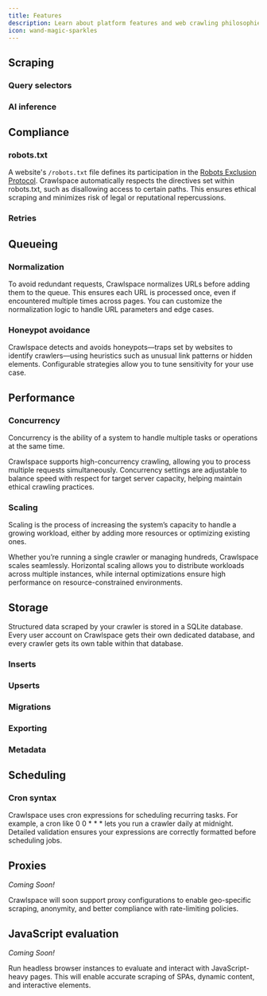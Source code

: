 ```yaml
---
title: Features
description: Learn about platform features and web crawling philosophies
icon: wand-magic-sparkles
---
```


## Scraping

### Query selectors

### AI inference

## Compliance

### robots.txt

A website's `/robots.txt` file defines its participation in the [Robots Exclusion Protocol](https://en.wikipedia.org/wiki/Robots.txt). Crawlspace automatically respects the directives set within robots.txt, such as disallowing access to certain paths. This ensures ethical scraping and minimizes risk of legal or reputational repercussions.

### Retries

## Queueing

### Normalization

To avoid redundant requests, Crawlspace normalizes URLs before adding them to the queue. This ensures each URL is processed once, even if encountered multiple times across pages. You can customize the normalization logic to handle URL parameters and edge cases.

### Honeypot avoidance

Crawlspace detects and avoids honeypots—traps set by websites to identify crawlers—using heuristics such as unusual link patterns or hidden elements. Configurable strategies allow you to tune sensitivity for your use case.

## Performance

### Concurrency

Concurrency is the ability of a system to handle multiple tasks or operations at the same time.

Crawlspace supports high-concurrency crawling, allowing you to process multiple requests simultaneously. Concurrency settings are adjustable to balance speed with respect for target server capacity, helping maintain ethical crawling practices.

### Scaling

Scaling is the process of increasing the system’s capacity to handle a growing workload, either by adding more resources or optimizing existing ones.

Whether you’re running a single crawler or managing hundreds, Crawlspace scales seamlessly. Horizontal scaling allows you to distribute workloads across multiple instances, while internal optimizations ensure high performance on resource-constrained environments.

## Storage

Structured data scraped by your crawler is stored in a SQLite database. Every user account on Crawlspace gets their own dedicated database, and every crawler gets its own table within that database. 

### Inserts

### Upserts

### Migrations

### Exporting

### Metadata

## Scheduling

### Cron syntax

Crawlspace uses cron expressions for scheduling recurring tasks. For example, a cron like 0 0 * * * lets you run a crawler daily at midnight. Detailed validation ensures your expressions are correctly formatted before scheduling jobs.

## Proxies

*Coming Soon!*

Crawlspace will soon support proxy configurations to enable geo-specific scraping, anonymity, and better compliance with rate-limiting policies.

## JavaScript evaluation

*Coming Soon!*

Run headless browser instances to evaluate and interact with JavaScript-heavy pages. This will enable accurate scraping of SPAs, dynamic content, and interactive elements.
